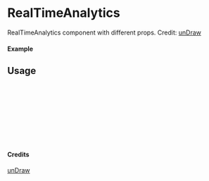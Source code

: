 
<Meta of={RealTimeAnalytics} title="unDraw/RealTimeAnalytics" />

# RealTimeAnalytics

RealTimeAnalytics component with different props.
Credit: [unDraw](https://undraw.co/illustrations)

#### Example

<Canvas of={RealTimeAnalytics.Primary} />

## Usage

```ts
import { RealTimeAnalytics } from "yadl-ui";

const Example = () => {
  return (
      <RealTimeAnalytics />
  );
};

export default Example;
```

#### Credits
[unDraw](https://undraw.co/illustrations)
